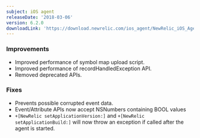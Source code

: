 ```yaml
---
subject: iOS agent
releaseDate: '2018-03-06'
version: 6.2.0
downloadLink: 'https://download.newrelic.com/ios_agent/NewRelic_iOS_Agent_6.2.0.zip'
---
```


### Improvements

* Improved performance of symbol map upload script.
* Improved performance of recordHandledException API.
* Removed deprecated APIs.

### Fixes

* Prevents possible corrupted event data.
* Event/Attribute APIs now accept NSNumbers containing BOOL values
* `+[NewRelic setApplicationVersion:]` and `+[NewRelic setApplicationBuild:]` will now throw an exception if called after the agent is started.
